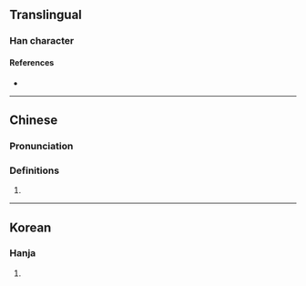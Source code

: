 {{character info}}
==Translingual==

===Han character===
{{Han char|rn=9|rad=人|as=06|sn=8|four=21291|canj=OYMF|ids=⿰亻尗}}

====References====
* {{Han ref|kx=0102.291|dkj=00620|hdz=10147.050|uh=3450|ud=13392}}

----

==Chinese==
{{zh-forms}}

===Pronunciation===
{{zh-pron
|m=shū
|c=suk1
|mc=
|oc=
|ma=
|cat=v,pn
}}

===Definitions===
{{zh-hanzi}}

# {{rfdef|zh}}

----

==Korean==

===Hanja===
{{ko-hanja|숙}}

# {{rfdef|ko|sort=人06}}